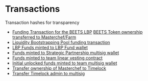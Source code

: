 # Transactions
Transaction hashes for transparency

- [Funding Transaction for the BEETS LBP](https://ftmscan.com/tx/0xafdd5a07a71acd3ee45df752e0fbaab8926f8de92efad0d8fef1a6f705b394b7)
[BEETS Token ownership transferred to Masterchef/Farm](https://ftmscan.com/tx/0xbdc84027c122c5a977d92d3b5ee6e2d629cdf887a842d8229eb65b2f3019a812)
- [Liquidity Bootstrapping Pool funding transaction](https://ftmscan.com/tx/0xafdd5a07a71acd3ee45df752e0fbaab8926f8de92efad0d8fef1a6f705b394b7)
- [LBP Funds minted to LBP Fund wallet](https://ftmscan.com/tx/0x3a82df68e0ee8f933da898a0b448a6899fe01a414bc34b956d7a50d3698a138f)
- [Funds minted to Strategic Partnership multisig wallet](https://ftmscan.com/tx/0x8a0d07afe4d21f6bbd80fd15b3e193f8d93288ee353d7e8843b1ff2011867e7a)
- [Funds minted to team linear vesting contract](https://ftmscan.com/tx/0x8faf5ef1a07f5932117cf1836ea5c5617eec2b24c9e0259ac3f04251ac23c441)
- [Initial unlocked funds minted to team multisig wallet](https://ftmscan.com/tx/0x9081c9c7eeeca771d324f3ba597a5b000e120d1625aa4fbb1168cc98e51c6036)
- [Transfer ownership of Masterchef to Timelock](https://ftmscan.com/tx/0x1966f034657df0aad2839382b824a501b3123fa30b0c70612c01a74b7aa75ba1)
- [Transfer Timelock admin to multisig](https://ftmscan.com/tx/0xea8b90fd190dc1082e45b6f261b2396a0cff0b56448373647f650772f55fcced)
